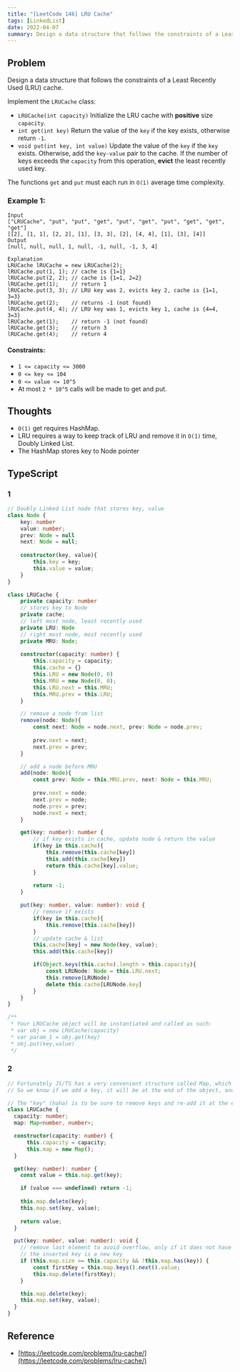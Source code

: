 ```yaml
---
title: "[LeetCode 146] LRU Cache"
tags: [LinkedList]
date: 2022-04-07
summary: Design a data structure that follows the constraints of a Least Recently Used (LRU) cache.
---
```


## Problem

Design a data structure that follows the constraints of a Least Recently Used (LRU) cache.

Implement the `LRUCache` class:

- `LRUCache(int capacity)` Initialize the LRU cache with **positive** size `capacity`.
- `int get(int key)` Return the value of the `key` if the key exists, otherwise return `-1`.
- `void put(int key, int value)` Update the value of the `key` if the `key` exists.
  Otherwise, add the `key-value` pair to the cache. If the number of keys
  exceeds the `capacity` from this operation, **evict** the least recently used key.

The functions `get` and `put` must each run in `O(1)` average time complexity.

### Example 1:

```
Input
["LRUCache", "put", "put", "get", "put", "get", "put", "get", "get", "get"]
[[2], [1, 1], [2, 2], [1], [3, 3], [2], [4, 4], [1], [3], [4]]
Output
[null, null, null, 1, null, -1, null, -1, 3, 4]

Explanation
LRUCache lRUCache = new LRUCache(2);
lRUCache.put(1, 1); // cache is {1=1}
lRUCache.put(2, 2); // cache is {1=1, 2=2}
lRUCache.get(1);    // return 1
lRUCache.put(3, 3); // LRU key was 2, evicts key 2, cache is {1=1, 3=3}
lRUCache.get(2);    // returns -1 (not found)
lRUCache.put(4, 4); // LRU key was 1, evicts key 1, cache is {4=4, 3=3}
lRUCache.get(1);    // return -1 (not found)
lRUCache.get(3);    // return 3
lRUCache.get(4);    // return 4
```
 
#### Constraints:

- `1 <= capacity <= 3000`
- `0 <= key <= 104`
- `0 <= value <= 10^5`
- At most `2 * 10^5` calls will be made to get and put.

## Thoughts

- `O(1)` get requires HashMap.
- LRU requires a way to keep track of LRU and remove it in `O(1)` time, Doubly
  Linked List.
- The HashMap stores key to Node pointer

## TypeScript

### 1

```typescript
// Doubly Linked List node that stores key, value
class Node {
    key: number
    value: number;
    prev: Node = null
    next: Node = null;
    
    constructor(key, value){
        this.key = key;
        this.value = value;
    }
}

class LRUCache {
    private capacity: number
    // stores key to Node
    private cache;
    // left most node, least recently used
    private LRU: Node
    // right most node, most recently used
    private MRU: Node;
    
    constructor(capacity: number) {
        this.capacity = capacity;
        this.cache = {}
        this.LRU = new Node(0, 0)
        this.MRU = new Node(0, 0);
        this.LRU.next = this.MRU;
        this.MRU.prev = this.LRU;
    }

    // remove a node from list
    remove(node: Node){
        const next: Node = node.next, prev: Node = node.prev;
        
        prev.next = next;
        next.prev = prev;
    }

    // add a node before MRU
    add(node: Node){
        const prev: Node = this.MRU.prev, next: Node = this.MRU;
        
        prev.next = node;
        next.prev = node;
        node.prev = prev;
        node.next = next;
    }

    get(key: number): number {
        // if key exists in cache, update node & return the value
        if(key in this.cache){
            this.remove(this.cache[key])
            this.add(this.cache[key])
            return this.cache[key].value;
        }
        
        return -1;
    }

    put(key: number, value: number): void {
        // remove if exists
        if(key in this.cache){
            this.remove(this.cache[key])
        }
        // update cache & list
        this.cache[key] = new Node(key, value);
        this.add(this.cache[key])

        if(Object.keys(this.cache).length > this.capacity){
            const LRUNode: Node = this.LRU.next;
            this.remove(LRUNode)
            delete this.cache[LRUNode.key]
        }
    }
}

/**
 * Your LRUCache object will be instantiated and called as such:
 * var obj = new LRUCache(capacity)
 * var param_1 = obj.get(key)
 * obj.put(key,value)
 */
```

### 2

```typescript
// Fortunately JS/TS has a very convenient structure called Map, which behaves like an object, with the particularity of respecting insertion order of keys. 
// So we know if we add a key, it will be at the end of the object, and the first inserted key will be at the beginning.

// The "key" (haha) is to be sure to remove keys and re-add it at the end of the map when interacted with.
class LRUCache {
  capacity: number;
  map: Map<number, number>;

  constructor(capacity: number) {
      this.capacity = capacity;
      this.map = new Map();
  }

  get(key: number): number {
    const value = this.map.get(key);

    if (value === undefined) return -1;
          
    this.map.delete(key);
    this.map.set(key, value);
    
    return value;
  }

  put(key: number, value: number): void {
    // remove last element to avoid overflow, only if it does not have 
    // the inserted key is a new key
    if (this.map.size >= this.capacity && !this.map.has(key)) {
        const firstKey = this.map.keys().next().value;
        this.map.delete(firstKey);
    }

    this.map.delete(key);
    this.map.set(key, value);
  }
}
```

## Reference
	
- [https://leetcode.com/problems/lru-cache/](https://leetcode.com/problems/lru-cache/)